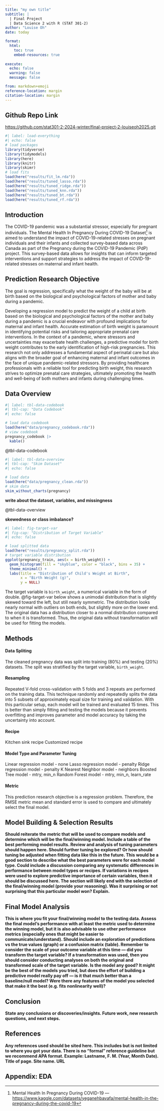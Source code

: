```yaml
---
title: "my own title"
subtitle: |
  | Final Project 
  | Data Science 2 with R (STAT 301-2)
author: "Louise Oh"
date: today

format:
  html:
    toc: true
    embed-resources: true
    
execute:
  echo: false
  warning: false
  message: false

from: markdown+emoji 
reference-location: margin
citation-location: margin
---
```


::: {.callout-tip icon=false}
## Github Repo Link

[https://github.com/stat301-2-2024-winter/final-project-2-louiseoh2025.git](https://github.com/stat301-2-2024-winter/final-project-2-louiseoh2025.git)

:::

```r
#| label: load-everything
#| echo: false
# load packages
library(tidyverse)
library(tidymodels)
library(here)
library(knitr)
library(skimr)
# load fits
load(here("results/fit_lm.rda"))
load(here("results/tuned_lasso.rda"))
load(here("results/tuned_ridge.rda"))
load(here("results/tuned_knn.rda"))
load(here("results/tuned_bt.rda"))
load(here("results/tuned_rf.rda"))
```


## Introduction

The COVID-19 pandemic was a substantial stressor, especially for pregnant individuals. The Mental Health In Pregnancy During COVID-19 Dataset^[Mental Health In Pregnancy During COVID-19 --- [https://www.kaggle.com/datasets/yeganehbavafa/mental-health-in-the-pregnancy-during-the-covid-19](https://www.kaggle.com/datasets/yeganehbavafa/mental-health-in-the-pregnancy-during-the-covid-19)] is aimed to understand the impact of COVID-19-related stresses on pregnant individuals and their infants and collected survey-based data across Canada as part of the Pregnancy during the COVID-19 Pandemic (PdP) project. This survey-based data allows for insights that can inform targeted interventions and support strategies to address the impact of COVID-19-related stresses on maternal and infant health.

::: {.callout-note icon="false"}
## Prediction Research Objective 

The goal is regression, specifically what the weight of the baby will be at birth based on the biological and psychological factors of mother and baby during a pandemic.

:::

Developing a regression model to predict the weight of a child at birth based on the biological and psychological factors of the mother and baby during a pandemic is a crucial endeavor with profound implications for maternal and infant health. Accurate estimation of birth weight is paramount in identifying potential risks and tailoring appropriate prenatal care interventions. In the context of a pandemic, where stressors and uncertainties may exacerbate health challenges, a predictive model for birth weight contributes to the early identification of high-risk pregnancies. This research not only addresses a fundamental aspect of perinatal care but also aligns with the broader goal of enhancing maternal and infant outcomes in the face of unique pandemic-related stressors. By providing healthcare professionals with a reliable tool for predicting birth weight, this research strives to optimize prenatal care strategies, ultimately promoting the health and well-being of both mothers and infants during challenging times.


## Data Overview

```r
#| label: tbl-data-codebook
#| tbl-cap: "Data Codebook"
#| echo: false

# load data codebook
load(here("data/pregnancy_codebook.rda"))
# view codebook
pregnancy_codebook |> 
  kable()
```

@tbl-data-codebook 

```r
#| label: tbl-data-overview
#| tbl-cap: "Skim Dataset"
#| echo: false

# load data 
load(here("data/pregnancy_clean.rda"))
# skim data
skim_without_charts(pregnancy)
```

**write about the dataset, variables, and missingness**

@tbl-data-overview

**skewedness or class imbalance?**

```r
#| label: fig-target-var
#| fig-cap: "Distribution of Target Variable"
#| echo: false

# load splitted data
load(here("results/pregnancy_split.rda"))
# target variable distribution
ggplot(pregnancy_train, aes(x = birth_weight)) +
  geom_histogram(fill = "skyblue", color = "black", bins = 35) +
  theme_minimal() +
  labs(title = "Distribution of Child's Weight at Birth",
       x = "Birth Weight (g)",
       y = NULL)
```

The target variable is `birth_weight`, a numerical variable in the form of double. @fig-target-var below shows a unimodal distribution that is slightly skewed toward the left, but still nearly symmetric. The distribution looks nearly normal with outliers on both ends, but slightly more on the lower end. The original data has a distribution closer to a normal distribution compared to when it is transformed. Thus, the original data without transformation will be used for fitting the models.


## Methods

#### Data Spliting
The cleaned pregnancy data was split into training (80%) and testing (20%) datasets. The split was stratified by the target variable, `birth_weight`. 

#### Resampling
Repeated V-fold cross-validation with 5 folds and 3 repeats are performed on the training data. This technique randomly and repeatedly splits the data into 5 subsets of approximately equal size for training and validation. With this particular setup, each model will be trained and evaluated 15 times. This is better than simply fitting and testing the models because it prevents overfitting and improves parameter and model accuracy by taking the uncertainty into account.


#### Recipe
Kitchen sink recipe
Customized recipe

#### Model Type and Parameter Tuning
Linear regression model - none
Lasso regression model - penalty
Ridge regression model - penalty
K Nearest Neighbor model - neighbors
Boosted Tree model - mtry, min_n
Random Forest model - mtry, min_n, learn_rate

#### Metric
This prediction research objective is a regression problem. Therefore, the RMSE metric mean and standard error is used to compare and ultimately select the final model. 


## Model Building & Selection Results

**Should reiterate the metric that will be used to compare models and determine which will be the final/winning model. Include a table of the best performing model results. Review and analysis of tuning parameters should happen here. Should further tuning be explored? Or how should tuning be adjusted when fitting data like this in the future. This would be a good section to describe what the best parameters were for each model type. Could include a discussion comparing any systematic differences in performance between model types or recipes. If variations in recipes were used to explore predictive importance of certain variables, then it should be discussed here. The section will likely end with the selection of the final/winning model (provide your reasoning). Was it surprising or not surprising that this particular model won? Explain.**

## Final Model Analysis

**This is where you fit your final/winning model to the testing data. Assess the final model’s performance with at least the metric used to determine the winning model, but it is also advisable to use other performance metrics (especially ones that might be easier to communicate/understand). Should include an exploration of predictions vs the true values (graph) or a confusion matrix (table). Remember to consider the scale of your outcome variable at this time — did you transform the target variable? If a transformation was used, then you should consider conducting analyses on both the original and transformed scale of the target variable. Is the model any good? It might be the best of the models you tried, but does the effort of building a predictive model really pay off — is it that much better than a baseline/null model? Were there any features of the model you selected that make it the best (e.g. fits nonlinearity well)?**


## Conclusion

**State any conclusions or discoveries/insights. Future work, new research questions, and next steps.**


## References

**Any references used should be sited here. This includes but is not limited to where you got your data. There is no “formal” reference guideline but we recommend APA format. Example: Lastname, F. M. (Year, Month Date). Title of page. Site name. URL**


## Appendix: EDA


